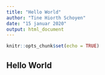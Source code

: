 ```yaml
---
title: "Hello World"
author: "Tine Hiorth Schoyen"
date: "15 januar 2020"
output: html_document
---
```


```r
knitr::opts_chunk$set(echo = TRUE)
```

## Hello World
